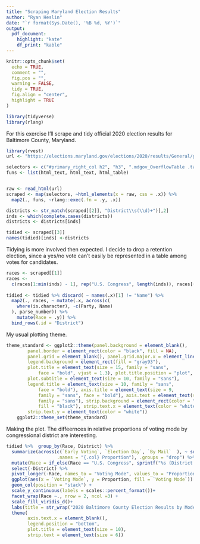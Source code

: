 ---
title: "Scraping Maryland Election Results"
author: "Ryan Heslin"
date: "`r format(Sys.Date(), '%B %d, %Y')`"
output: 
  pdf_document:
    highlight: "kate"
    df_print: "kable"
---

 <!-- Standard custom LaTeX commands -->
\newcommand{\abcd}{\begin{bmatrix}a&b\\
c&d\end{bmatrix}}
\newcommand{\m}[1]{\begin{bmatrix}#1\end{bmatrix}}

\newcommand{\vect}[1]{\begin{pmatrix}#1\end{pmatrix}}

\newcommand{\meq}[1]{\begin{split}#1\end{split}}

\newcommand{\bym}[1]{#1\times{m}}

\newcommand{\nby}[1]{n\times{#1}}

\newcommand{\subsp}[2]{\Bigg\{\begin{bmatrix}#1\end{bmatrix}:#2\Bigg\}}

\newcommand{\proj}[2]{\text{proj}_#1(#2)}

\newcommand{\refl}[2]{\text{refl}_#1(#2)}

\newcommand{\sumn}{\sum_{i=1}^n}

<!-- % 1: term 1 -->
<!-- % 2: subscript 1 -->
<!-- % 3: term 2 -->
<!-- % 4: subscript 2 -->
<!-- % 5. operation -->
\newcommand{\dotsn}[5]{#1_{1}#3_{1}#5{#1}_{2}#3_{2}{#5}\dots{#5}#1_{#2}#3_{#4}}

\newcommand{\rot}[1]{
\begin{bmatrix}
\cos{(#1)} & -\sin{(#1)}\\

\sin{(#1)} & \cos{(#1)}\\
\end{bmatrix}
}
```{r setup, include=FALSE}

knitr::opts_chunk$set(
  echo = TRUE,
  comment = "",
  fig.pos = "",
  warning = FALSE,
  tidy = TRUE,
  fig.align = "center",
  highlight = TRUE
)

library(tidyverse)
library(rlang)
```

For this exercise I'll scrape and tidy official 2020 election results for
Baltimore County, Maryland.
```{r}
library(rvest)
url <- "https://elections.maryland.gov/elections/2020/results/General/gen_results_2020_4_by_county_04-1.html"

selectors <- c("#primary_right_col h2", "h3", ".mdgov_OverflowTable .table-stripe")
funs <- list(html_text, html_text, html_table)


raw <- read_html(url)
scraped <- map(selectors, ~html_elements(x = raw, css = .x)) %>% 
  map2(., funs, ~rlang::exec(.fn = .y, .x))  

districts <- str_match(scraped[[2]], "District\\s(\\d)+")[,2]
inds <- which(complete.cases(districts))
districts <- districts[inds]

tidied <- scraped[[3]]
names(tidied)[inds] <-districts
```

Tidying is more involved then expected. I decide to drop a retention election,
since a yes/no vote can't easily be represented in a table among votes for 
candidates.
```{r}
races <- scraped[[1]]
races <-
  c(races[1:min(inds) - 1], rep("U.S. Congress", length(inds)), races[(min(inds) +
                                                                         2):length(races) - 1])
tidied <- tidied %>% discard( ~ names(.x)[1] != "Name") %>%
  map2(., races, ~ mutate(.x, across(c(
    where(is.character), -c(Party, Name)
  ), parse_number)) %>% 
    mutate(Race = .y)) %>%
  bind_rows(.id = "District")
```

My usual plotting theme.
```{r}
theme_standard <- ggplot2::theme(panel.background = element_blank(), 
        panel.border = element_rect(color = "black", fill = NA), 
        panel.grid = element_blank(), panel.grid.major.x = element_line(color = "gray93"), 
        legend.background = element_rect(fill = "gray93"), 
        plot.title = element_text(size = 15, family = "sans", 
            face = "bold", vjust = 1.3), plot.title.position = "plot", 
        plot.subtitle = element_text(size = 10, family = "sans"), 
        legend.title = element_text(size = 10, family = "sans", 
            face = "bold"), axis.title = element_text(size = 9, 
            family = "sans", face = "bold"), axis.text = element_text(size = 8, 
            family = "sans"), strip.background = element_rect(color = "black", 
            fill = "black"), strip.text.x = element_text(color = "white"), 
        strip.text.y = element_text(color = "white"))
    ggplot2::theme_set(theme_standard)
```

Making the plot. The diffeernces in relative proportions of voting mode by 
congressional district are interesting.
```{r}
tidied %>%  group_by(Race, District) %>% 
  summarize(across(c(`Early Voting`, `Election Day`, `By Mail`  ), ~ sum(.x)/sum(Total),
                   .names = "{.col} Proportion"), .groups = "drop") %>% 
  mutate(Race = if_else(Race == "U.S. Congress", sprintf("%s (District %s)", Race, District), Race)) %>% 
  select(-District) %>% 
  pivot_longer(-Race, names_to = "Voting Mode", values_to = "Proportion") %>% 
  ggplot(aes(x = `Voting Mode`, y = Proportion, fill = `Voting Mode`)) +
  geom_col(position = "stack") +
  scale_y_continuous(labels = scales::percent_format())+
  facet_wrap(Race ~., nrow = 2, ncol =3) +
  scale_fill_viridis_d()+
  labs(title = str_wrap("2020 Baltimore County Election Results by Mode of Voting",width = 40)) +
  theme(
        axis.text.x = element_blank(),
        legend.position = "bottom",
        plot.title = element_text(size = 10),
        strip.text = element_text(size = 6))
  
```

